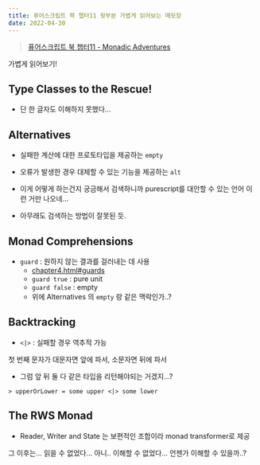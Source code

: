 ```yaml
---
title: 퓨어스크립트 북 챕터11 뒷부분 가볍게 읽어보는 메모장
date: 2022-04-30
---
```


> [퓨어스크립트 북 챕터11 - Monadic Adventures](https://book.purescript.org/chapter11.html)

가볍게 읽어보기!

## Type Classes to the Rescue!

- 단 한 글자도 이해하지 못했다...

## Alternatives

- 실패한 계산에 대한 프로토타입을 제공하는 `empty`
- 오류가 발생한 경우 대체할 수 있는 기능을 제공하는 `alt`

- 이게 어떻게 하는건지 궁금해서 검색하니까 purescript를 대안할 수 있는 언어 이런 거만 나오네...
- 아무래도 검색하는 방법이 잘못된 듯.

## Monad Comprehensions

- `guard` : 원하지 않는 결과를 걸러내는 데 사용
    - [chapter4.html#guards](https://book.purescript.org/chapter4.html#guards)
    - `guard true` : pure unit
    - `guard false` : empty
    - 위에 Alternatives 의 `empty` 랑 같은 맥락인가..?

## Backtracking

- `<|>` : 실패할 경우 역추적 가능

첫 번째 문자가 대문자면 앞에 파서, 소문자면 뒤에 파서

- 그럼 앞 뒤 둘 다 같은 타입을 리턴해야되는 거겠지...?

```
> upperOrLower = some upper <|> some lower
```

## The RWS Monad

- Reader, Writer and State 는 보편적인 조합이라 monad transformer로 제공

그 이후는... 읽을 수 없었다... 아니.. 이해할 수 없었다...
언젠가 이해할 수 있을까..?


